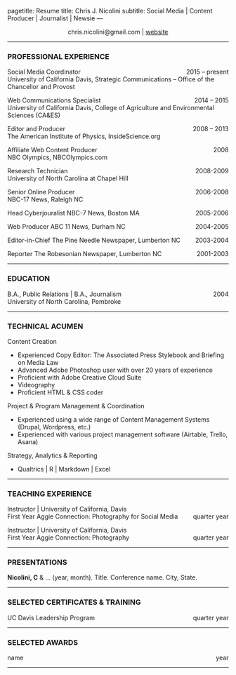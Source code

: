 pagetitle: Resume
title: Chris J. Nicolini
subtitle: Social Media | Content Producer | Journalist | Newsie
---

<style type="text/css">
h1.title, h2.subtitle, h3.subtitle {
  text-align: center;
}
</style>

<center> <i class="fa fa-envelope-square" aria-hidden="true"></i> chris.nicolini@gmail.com | [<i class="fa fa-globe" aria-hidden="true"></i> website](https://sicn1c.github.io/)</center>

***

### PROFESSIONAL EXPERIENCE  

Social Media Coordinator <span style="float:right;">2015 – present</span>   
University of California Davis, Strategic Communications -- Office of the Chancellor and Provost

Web Communications Specialist <span style="float:right;">2014 – 2015</span>   
University of California Davis, College of Agriculture and Environmental Sciences (CA&ES)

Editor and Producer <span style="float:right;">2008 – 2013</span>   
The American Institute of Physics, InsideScience.org

Affiliate Web Content Producer <span style="float:right;">2008</span>   
NBC Olympics, NBCOlympics.com

Research Technician  <span style="float:right;">2008-2009</span>  
University of North Carolina at Chapel Hill

Senior Online Producer <span style="float:right;">2006-2008</span>  
NBC-17 News, Raleigh NC

Head Cyberjouralist  <span style="float:right;">2005-2006</span> 
NBC-7 News, Boston MA

Web Producer  <span style="float:right;">2004-2005</span> 
ABC 11 News, Durham NC

Editor-in-Chief  <span style="float:right;">2003-2004</span> 
The Pine Needle Newspaper, Lumberton NC

Reporter   <span style="float:right;">2001-2003</span> 
The Robesonian Newspaper, Lumberton NC

***  

### EDUCATION 

B.A., Public Relations | B.A., Journalism 	<span style="float:right;">2004</span>  
University of North Carolina, Pembroke  

***

### TECHNICAL ACUMEN

Content Creation

* Experienced Copy Editor: The Associated Press Stylebook and Briefing on Media Law
* Advanced Adobe Photoshop user with over 20 years of experience
* Proficient with Adobe Creative Cloud Suite
* Videography
* Proficient HTML & CSS coder

Project & Program Management & Coordination

* Experienced using a wide range of Content Management Systems (Drupal, Wordpress, etc.)
* Experienced with various project management software (Airtable, Trello, Asana)

Strategy, Analytics & Reporting

* Qualtrics | R | Markdown | Excel

***

### TEACHING EXPERIENCE   

Instructor |  University of California, Davis   
  First Year Aggie Connection: Photography for Social Media <span style="float:right;">quarter year</span>  

Instructor |  University of California, Davis   
  First Year Aggie Connection: Photography <span style="float:right;">quarter year</span>  

***

### PRESENTATIONS  

**Nicolini, C** & ... (year, month). Title. Conference name. City, State. 

***

### SELECTED CERTIFICATES & TRAINING

UC Davis Leadership Program <span style="float:right;">quarter year</span> 

***

### SELECTED AWARDS  
name  <span style="float:right;"> year</span>  

***

